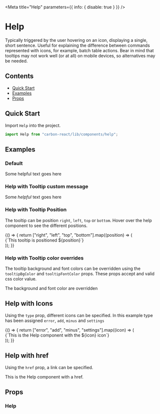 
<Meta title="Help" parameters={{ info: { disable: true } }} />

# Help

Typically triggered by the user hovering on an icon, displaying a single, short sentence.
Useful for explaining the difference between commands represented with icons, for example, batch table actions.
Bear in mind that tooltips may not work well (or at all) on mobile devices, so alternatives may be needed.

## Contents

- [Quick Start](#quick-start)
- [Examples](#examples)
- [Props](#props)

## Quick Start

Import `Help` into the project.

```javascript
import Help from "carbon-react/lib/components/help";
```

## Examples

### Default

<Preview>
  <Story name="default" parameters={{ chromatic: { disable: true } }}>
    <div style={{ margin: "64px" }}>
      <Help>Some helpful text goes here</Help>
    </div>
  </Story>
</Preview>

### Help with Tooltip custom message

<Preview>
  <Story
    name="with Tooltip custom message"
    parameters={{ chromatic: { disable: true } }}
  >
    <div style={{ margin: "64px" }}>
      <Help>
        <Icon type="add" color="red" />
        <Icon type="add" color="green" />
        <Icon type="add" color="blue" /> Some <em>helpful</em> text goes here
      </Help>
    </div>
  </Story>
</Preview>

### Help with Tooltip Position

The tooltip can be position `right`, `left`, `top` or `bottom`.
Hover over the help component to see the different positions.

<Preview>
  <Story name="with Tooltip Position">
    {() => {
      return ["right", "left", "top", "bottom"].map((position) => (
        <div style={{ margin: "64px 300px" }}>
          <Help tooltipPosition={position} isFocused={true}>
            {`This tooltip is positioned ${position}`}
          </Help>
        </div>
      ));
    }}
  </Story>
</Preview>

### Help with Tooltip color overrides

The tooltip background and font colors can be overridden using the `tooltipBgColor` and `tooltipFontColor` props. These
props accept and valid css color value.

<Preview>
  <Story
    name="with Tooltip color overrides"
    parameters={{ chromatic: { disable: true } }}
  >
    <div style={{ margin: "64px 300px" }}>
      <Help tooltipBgColor="lightblue" tooltipFontColor="black">
        The background and font color are overridden
      </Help>
    </div>
  </Story>
</Preview>

## Help with Icons

Using the `type` prop, different icons can be specified. In this example type has been assigned `error`, `add`, `minus` and `settings`

<Preview>
  <Story name="with Icons" parameters={{ chromatic: { disable: true } }}>
    {() => {
      return ["error", "add", "minus", "settings"].map((icon) => (
        <div style={{ margin: "64px" }}>
          <Help type={`${icon}`}>
            {`This is the Help component with the ${icon} icon`}
          </Help>
        </div>
      ));
    }}
  </Story>
</Preview>

## Help with href

Using the `href` prop, a link can be specified.

<Preview>
  <Story name="with href" parameters={{ chromatic: { disable: true } }}>
    <div style={{ margin: "64px" }}>
      <Help href="https://carbon.sage.com">
        This is the Help component with a href.
      </Help>
    </div>
  </Story>
</Preview>

## Props

### Help

<StyledSystemProps of={Help} noHeader margin />
